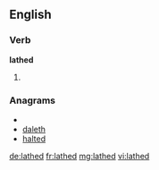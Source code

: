 ==English==

===Verb===
'''lathed'''

# {{past of|[[lathe]]}}

===Anagrams===
* {{alphagram|adehlt}}
* [[daleth#English|daleth]]
* [[halted#English|halted]]

[[de:lathed]]
[[fr:lathed]]
[[mg:lathed]]
[[vi:lathed]]